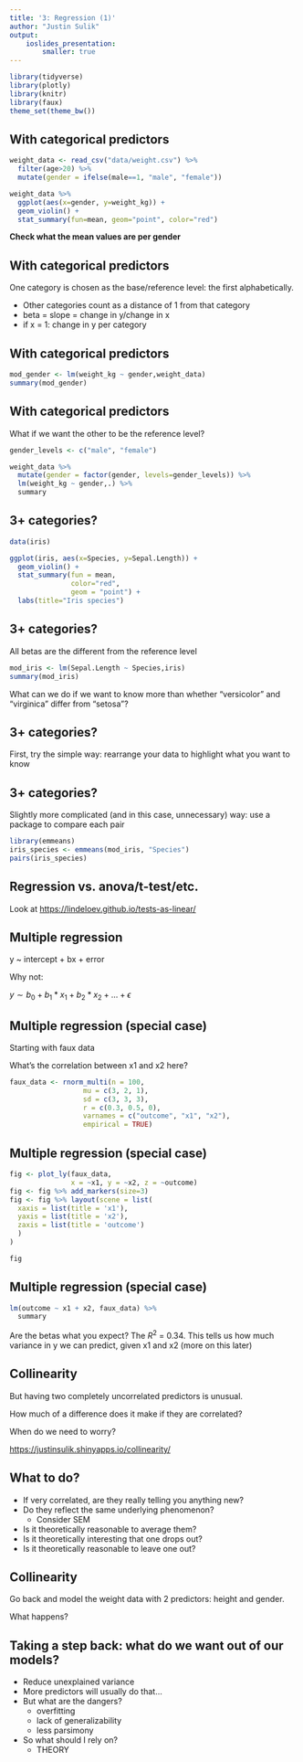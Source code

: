 ```yaml
---
title: '3: Regression (1)'
author: "Justin Sulik"
output: 
    ioslides_presentation:
        smaller: true
---
```


```r
library(tidyverse)
library(plotly)
library(knitr)
library(faux)
theme_set(theme_bw())
```

## With categorical predictors

```r
weight_data <- read_csv("data/weight.csv") %>%  
  filter(age>20) %>% 
  mutate(gender = ifelse(male==1, "male", "female")) 
```

```r
weight_data %>% 
  ggplot(aes(x=gender, y=weight_kg)) + 
  geom_violin() + 
  stat_summary(fun=mean, geom="point", color="red") 
```

**Check what the mean values are per gender**

## With categorical predictors

One category is chosen as the base/reference level: the first alphabetically.

- Other categories count as a distance of 1 from that category
 - beta = slope = change in y/change in x
 - if x = 1: change in y per category
 
## With categorical predictors

```r
mod_gender <- lm(weight_kg ~ gender,weight_data)
summary(mod_gender)
```

## With categorical predictors

What if we want the other to be the reference level?

```r
gender_levels <- c("male", "female")

weight_data %>% 
  mutate(gender = factor(gender, levels=gender_levels)) %>% 
  lm(weight_kg ~ gender,.) %>% 
  summary
```

## 3+ categories?

```r
data(iris)

ggplot(iris, aes(x=Species, y=Sepal.Length)) + 
  geom_violin() + 
  stat_summary(fun = mean,
               color="red",
               geom = "point") + 
  labs(title="Iris species")
```

## 3+ categories?

All betas are the different from the reference level

```r
mod_iris <- lm(Sepal.Length ~ Species,iris) 
summary(mod_iris)
```

What can we do if we want to know more than whether "versicolor" and "virginica" differ from "setosa"?

## 3+ categories?

First, try the simple way: rearrange your data to highlight what you want to know

## 3+ categories?

Slightly more complicated (and in this case, unnecessary) way: use a package to compare each pair

```r
library(emmeans)
iris_species <- emmeans(mod_iris, "Species")
pairs(iris_species)
```

## Regression vs. anova/t-test/etc.

Look at [https://lindeloev.github.io/tests-as-linear/](https://lindeloev.github.io/tests-as-linear/)

## Multiple regression

y ~ intercept + bx + error

Why not:

$y \sim b_0 + b_1*x_1 + b_2*x_2 + ... + \epsilon$

## Multiple regression (special case)

Starting with faux data

What's the correlation between x1 and x2 here?

```r
faux_data <- rnorm_multi(n = 100,
                  mu = c(3, 2, 1),
                  sd = c(3, 3, 3),
                  r = c(0.3, 0.5, 0),
                  varnames = c("outcome", "x1", "x2"),
                  empirical = TRUE)
```

## Multiple regression (special case)

```r

fig <- plot_ly(faux_data, 
               x = ~x1, y = ~x2, z = ~outcome)
fig <- fig %>% add_markers(size=3)
fig <- fig %>% layout(scene = list(
  xaxis = list(title = 'x1'),
  yaxis = list(title = 'x2'),
  zaxis = list(title = 'outcome')
  )
)

fig
```

## Multiple regression (special case)

```r
lm(outcome ~ x1 + x2, faux_data) %>% 
  summary
```

Are the betas what you expect? The $R^2$ = 0.34. This tells us how much variance in y we can predict, given x1 and x2 (more on this later)

## Collinearity

But having two completely uncorrelated predictors is unusual.

How much of a difference does it make if they are correlated?

When do we need to worry?

[https://justinsulik.shinyapps.io/collinearity/](https://justinsulik.shinyapps.io/collinearity/)

## What to do?

- If very correlated, are they really telling you anything new?
- Do they reflect the same underlying phenomenon?
    - Consider SEM
- Is it theoretically reasonable to average them?
- Is it theoretically interesting that one drops out?
- Is it theoretically reasonable to leave one out?

## Collinearity

Go back and model the weight data with 2 predictors: height and gender.

What happens?

## Taking a step back: what do we want out of our models?

- Reduce unexplained variance
- More predictors will usually do that...
- But what are the dangers?
    - overfitting
    - lack of generalizability
    - less parsimony
 
- So what should I rely on?
   - THEORY